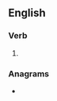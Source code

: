 ==English==

===Verb===
{{head|en|present participle}}

# {{present participle of|bereave|lang=en|nocat=1}}

===Anagrams===
* {{l|en|beavering}}